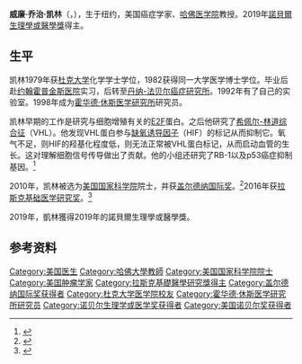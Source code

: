 {{blpsources|time=2016-09-14T04:37:26+00:00}}
{{Infobox person
| name          = 威廉·乔治·凯林 {{Nobel icon|生理學或醫學}}
| image         = William_G._Kaelin_Jr._UNIST_CGI_2019.jpg
| alt           = <!-- descriptive text for use by the blind and visually impaired's speech synthesis (text-to-speech) software -->
| english_name  = William G. Kaelin
| caption       = 
| birth_name    = <!-- only use if different from name -->
| birth_date    = {{Birth date and age|1957|11|23}}
| birth_place   = [[美國|美國]][[紐約州|紐約州]][[紐約|紐約]]
| death_date    = <!-- {{Death date and age|YYYY|MM|DD|YYYY|MM|DD}} (death date then birth date) -->
| death_place   = 
| nationality   = {{USA}}
| other_names   = 
| occupation    =  
| employer     = [[哈佛医学院|哈佛医学院]]
| education     = 博士学位（[[杜克大学|杜克大学]]）
| years_active  = 
| known_for     = 
| notable_works = 
| awards      = [[盖尔德纳国际奖|盖尔德纳国际奖]]（2010）<br>[[拉斯克基础医学研究奖|拉斯克基础医学研究奖]]（2016）<br>[[诺贝尔生理学或医学奖|诺贝尔生理学或医学奖]]（2019）
}}
'''威廉·乔治·凯林'''（{{lang-en|'''William George Kaelin'''}}，{{bd|1957年|11月23日}}），生于纽约，美国癌症学家、[[哈佛医学院|哈佛医学院]]教授。2019年[[諾貝爾生理學或醫學獎|諾貝爾生理學或醫學獎]]得主。

==生平==
凯林1979年获[[杜克大学|杜克大学]]化学学士学位，1982获得同一大学医学博士学位。毕业后赴[[约翰霍普金斯医院|约翰霍普金斯医院]]实习，后转至[[丹纳-法贝尔癌症研究所|丹纳-法贝尔癌症研究所]]。1992年有了自己的实验室。1998年成为[[霍华德·休斯医学研究所|霍华德·休斯医学研究所]]研究员。

凯林早期的工作是研究与细胞增殖有关的[[E2F|E2F]]蛋白。之后他研究了[[希佩尔-林道综合征|希佩尔-林道综合征]]（VHL）。他发现VHL蛋白参与[[缺氧诱导因子|缺氧诱导因子]]（HIF）的标记从而抑制它。氧气不足，则HIF的羟基化程度低，则无法正常被VHL蛋白标记，从而启动血管的生长。这对理解细胞信号传导做出了贡献。他的小组还研究了RB-1以及p53癌症抑制基因。<ref>{{Cite web |url=http://www.hhmi.org/scientists/william-g-kaelin-jr |title=William G. Kaelin, Jr., MD  |access-date=2016-09-14 |archive-date=2013-07-16 |archive-url=https://web.archive.org/web/20130716154743/http://www.hhmi.org/scientists/william-g-kaelin-jr |dead-url=no }}</ref>

2010年，凯林被选为[[美国国家科学院|美国国家科学院]]院士，并获[[盖尔德纳国际奖|盖尔德纳国际奖]]。<ref>{{Cite web |url=http://gairdner.org/content/william-g-kaelin |title=William G. Kaelin Jr. MD |access-date=2016-09-14 |archive-date=2016-08-15 |archive-url=https://web.archive.org/web/20160815114846/http://www.gairdner.org/content/william-g-kaelin |dead-url=no }}</ref>2016年获[[拉斯克基础医学研究奖|拉斯克基础医学研究奖]]。<ref>{{Cite web |url=http://www.laskerfoundation.org/awards/show/oxygen-sensing-essential-process-survival/ |title=Oxygen sensing – an essential process for survival |accessdate=2016-09-14 |archive-date=2017-08-24 |archive-url=https://web.archive.org/web/20170824105842/http://www.laskerfoundation.org/awards/show/oxygen-sensing-essential-process-survival/ |dead-url=no }}</ref>

2019年，凱林獲得2019年的諾貝爾生理學或醫學獎。

==参考资料==
{{reflist}}

{{2019年诺贝尔奖获得者}}
{{诺贝尔生理学或医学奖获得者}}
{{加拿大盖尔德纳国际奖获得者}}
{{阿尔伯特·拉斯克基础医学研究奖获得者}}
{{Authority control}}
{{DEFAULTSORT:Kaelin, William G.}}
[[Category:美国医生|Category:美国医生]]
[[Category:哈佛大學教師|Category:哈佛大學教師]]
[[Category:美国国家科学院院士|Category:美国国家科学院院士]]
[[Category:美国肿瘤学家|Category:美国肿瘤学家]]
[[Category:拉斯克基礎醫學研究獎得主|Category:拉斯克基礎醫學研究獎得主]]
[[Category:盖尔德纳国际奖获得者|Category:盖尔德纳国际奖获得者]]
[[Category:杜克大学医学院校友|Category:杜克大学医学院校友]]
[[Category:霍华德·休斯医学研究所研究员|Category:霍华德·休斯医学研究所研究员]]
[[Category:诺贝尔生理学或医学奖获得者|Category:诺贝尔生理学或医学奖获得者]]
[[Category:美国诺贝尔奖获得者|Category:美国诺贝尔奖获得者]]